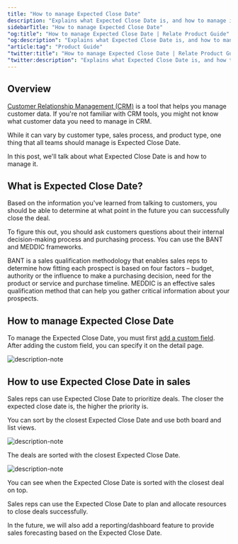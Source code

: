 ```yaml
---
title: "How to manage Expected Close Date"
description: "Explains what Expected Close Date is, and how to manage it"
sidebarTitle: "How to manage Expected Close Date"
"og:title": "How to manage Expected Close Date | Relate Product Guide"
"og:description": "Explains what Expected Close Date is, and how to manage it"
"article:tag": "Product Guide"
"twitter:title": "How to manage Expected Close Date | Relate Product Guide"
"twitter:description": "Explains what Expected Close Date is, and how to manage it"
---
```


## Overview

[Customer Relationship Management (CRM)](https://www.relate.so/blog/what-is-crm/) is a tool that helps you manage customer data. If you're not familiar with CRM tools, you might not know what customer data you need to manage in CRM.

While it can vary by customer type, sales process, and product type, one thing that all teams should manage is Expected Close Date.

In this post, we'll talk about what Expected Close Date is and how to manage it.

## What is Expected Close Date?

Based on the information you've learned from talking to customers, you should be able to determine at what point in the future you can successfully close the deal.

To figure this out, you should ask customers questions about their internal decision-making process and purchasing process. You can use the BANT and MEDDIC frameworks.

<CardGroup cols={2}>
  <Card
    title="BANT"
    icon="square-1"
    color="#ea5a0c"
    href="https://www.relate.so/blog/what-is-bant/"
  >
    BANT is a sales qualification methodology that enables sales reps to
    determine how fitting each prospect is based on four factors – budget,
    authority or the influence to make a purchasing decision, need for the
    product or service and purchase timeline.
  </Card>
  <Card
    title="MEDDIC"
    icon="square-2"
    color="#0285c7"
    href="https://www.relate.so/blog/what-is-meddic"
  >
    MEDDIC is an effective sales qualification method that can help you gather
    critical information about your prospects.
  </Card>
</CardGroup>

## How to manage Expected Close Date

To manage the Expected Close Date, you must first [add a custom field](https://relate.so/docs/features/custom-fields). After adding the custom field, you can specify it on the detail page.

![description-note](/images/features/deal-expected-close-date.png)

## How to use Expected Close Date in sales

Sales reps can use Expected Close Date to prioritize deals. The closer the expected close date is, the higher the priority is.

You can sort by the closest Expected Close Date and use both board and list views.

![description-note](/images/features/boardview-sorted-by-expected-close-date.png)

The deals are sorted with the closest Expected Close Date.

![description-note](/images/features/listview-sorted-by-expected-close-date.png)

You can see when the Expected Close Date is sorted with the closest deal on top.

Sales reps can use the Expected Close Date to plan and allocate resources to close deals successfully.

In the future, we will also add a reporting/dashboard feature to provide sales forecasting based on the Expected Close Date.
